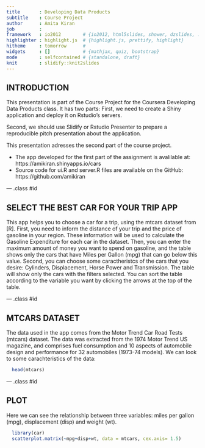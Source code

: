```yaml
---
title       : Developing Data Products
subtitle    : Course Project
author      : Amita Kiran
job         : 
framework   : io2012        # {io2012, html5slides, shower, dzslides, ...}
highlighter : highlight.js  # {highlight.js, prettify, highlight}
hitheme     : tomorrow      # 
widgets     : []            # {mathjax, quiz, bootstrap}
mode        : selfcontained # {standalone, draft}
knit        : slidify::knit2slides
---
```


## INTRODUCTION

This presentation is part of the Course Project for the Coursera Developing Data Products class. It has two parts:
First, we need to create a Shiny application and deploy it on Rstudio's servers.

Second, we should use Slidify or Rstudio Presenter to prepare a reproducible pitch presentation about the application. 

This presentation adresses the second part of the course project.

- The app developed for the first part of the assignment is avalilable at:
https://amikiran.shinyapps.io/cars
- Source code for ui.R and server.R files are available on the GitHub:
https://github.com/amikiran

--- .class #id

## SELECT THE BEST CAR FOR YOUR TRIP APP

This app helps you to choose a car for a trip, using the mtcars dataset from [R].
First, you need to inform the distance of your trip and the price of gasoline in your region. These information will be used to calculate the Gasoline Expenditure for each car in the dataset. Then, you can enter the maximum amount of money you want to spend on gasoline, and the table shows only the cars that have Miles per Gallon (mpg) that can go below this value.
Second, you can choose some caractheristcs of the cars that you desire: Cylinders, Displacement, Horse Power and Transmission. The table will show only the cars with the filters selected. You can sort the table according to the variable you want by clicking the arrows at the top of the table.

--- .class #id

## MTCARS DATASET

The data used in the app comes from the Motor Trend Car Road Tests (mtcars) dataset. The data was extracted from the 1974 Motor Trend US magazine, and comprises fuel consumption and 10 aspects of automobile design and performance for 32 automobiles (1973-74 models). We can look to some carachteristics of the data:

```r
  head(mtcars)
```

--- .class #id

## PLOT
Here we can see the relationship between three variables: miles per gallon (mpg), displacement (disp) and weight (wt).

```r
  library(car)
  scatterplot.matrix(~mpg+disp+wt, data = mtcars, cex.axis= 1.5)
```




